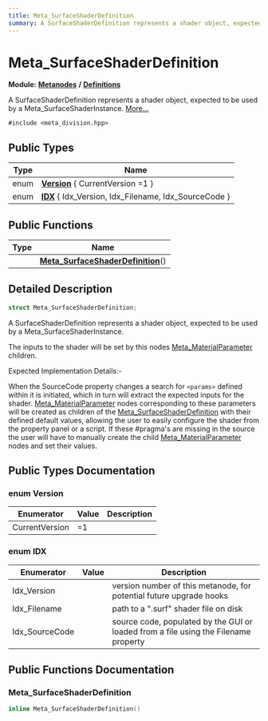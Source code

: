 ```yaml
---
title: Meta_SurfaceShaderDefinition
summary: A SurfaceShaderDefinition represents a shader object, expected to be used by a Meta_SurfaceShaderInstance. 
---
```


# Meta_SurfaceShaderDefinition

**Module:** **[Metanodes](../../modules/metanodes/index.mdx)** **/** **[Definitions](../../modules/metanodes/definitions.mdx)**

A SurfaceShaderDefinition represents a shader object, expected to be used by a Meta_SurfaceShaderInstance.  [More...](#detailed-description)

`#include <meta_division.hpp>`

## Public Types

| Type           | Name           |
| -------------- | -------------- |
| enum| **[Version](#enum-version)** \{ CurrentVersion =1 \} |
| enum| **[IDX](#enum-idx)** \{ Idx_Version, Idx_Filename, Idx_SourceCode \} |

## Public Functions

| Type           | Name           |
| -------------- | -------------- |
| | **[Meta_SurfaceShaderDefinition](#meta_surfaceshaderdefinition-1)**() |

## Detailed Description

```cpp
struct Meta_SurfaceShaderDefinition;
```

A SurfaceShaderDefinition represents a shader object, expected to be used by a Meta_SurfaceShaderInstance. 

The inputs to the shader will be set by this nodes [Meta_MaterialParameter](../metanodes/meta-material-parameter.mdx) children.

Expected Implementation Details:-

When the SourceCode property changes a search for `<params>` defined within it is initiated, which in turn will extract the expected inputs for the shader. [Meta_MaterialParameter](../metanodes/meta-material-parameter.mdx) nodes corresponding to these parameters will be created as children of the [Meta_SurfaceShaderDefinition](../metanodes/meta-surface-shader-definition.mdx) with their defined default values, allowing the user to easily configure the shader from the property panel or a script. If these #pragma's are missing in the source the user will have to manually create the child [Meta_MaterialParameter](../metanodes/meta-material-parameter.mdx) nodes and set their values. 

## Public Types Documentation

### enum Version

| Enumerator | Value | Description |
| ---------- | ----- | ----------- |
| CurrentVersion | =1|   |

### enum IDX

| Enumerator | Value | Description |
| ---------- | ----- | ----------- |
| Idx_Version | | version number of this metanode, for potential future upgrade hooks   |
| Idx_Filename | | path to a ".surf" shader file on disk   |
| Idx_SourceCode | | source code, populated by the GUI or loaded from a file using the Filename property   |

## Public Functions Documentation

### Meta_SurfaceShaderDefinition

```cpp
inline Meta_SurfaceShaderDefinition()
```
